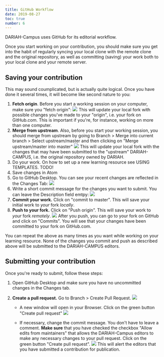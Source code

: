 ```yaml
---
title: GitHub Workflow
date: 2019-08-27
toc: true
number: 6
---
```


DARIAH-Campus uses GitHub for its editorial workflow.

Once you start working on your contribution, you should make sure you get into
the habit of regularly syncing your local clone with the remote clone and the
original repository, as well as committing (saving) your work both to your local
clone and your remote server.

## Saving your contribution

This may sound coumplicated, but is actually quite logical. Once you have done
it several times, it will become like second nature to you:

1. **Fetch origin**. Before you start a working session on your computer, make
   sure you "fetch origin": ![](images/github_desktop_fetch_origin.png) This
   will update your local fork with possible changes you've made to your
   "origin", i.e. your fork on GitHub.com. This is important if you're, for
   instance, working on more than one computer.
2. **Merge from upstream**. Also, before you start your working session, you
   should merge from upstream by going to Branch > Merge into current branch >
   Select upstream/master and then clicking on "Merge upstream/master into
   master" ![](images/github_merge_from_upstream.png) This will update your
   local fork with the changes that may have been submitted to the "upstream"
   DARIAH-CAMPUS, i.e. the original repository owned by DARIAH.
3. Do your work. On how to set up a new learning resource see USING TEMPLATES.
   TODO!
4. Save changes in Atom
5. Go to GitHub Desktop. You can see your recent changes are reflected in the
   Changes Tab: ![](images/github_changes.png)
6. Write a short commit message for the changes you want to submit. You can
   leave the Description field emtpy: ![](images/github_commit_message.png)
7. **Commit your work.** Click on "commit to master". This will save your
   initial work to _your_ fork _locally_.
8. **Push to your fork.** Click on "Push origin". This will save your work to
   _your_ fork _remotely_. ![](images/github_push_origin.png) After you push,
   you can go to your fork on GitHub and click on "Commits". You will see that
   your changes have been committed to your fork on GitHub.com.

You can repeat the above as many times as you want while working on your
learning resource. None of the changes you commit and push as described above
will be submitted to the DARIAH-CAMPUS editors.

## Submitting your contribution

Once you're ready to submit, follow these steps:

1. Open GitHub Desktop and make sure you have no uncommitted changes in the
   Changes tab.
2. **Create a pull request.** Go to Branch > Create Pull Request.
   ![](images/github_desktop_branch_pull_request.png)

   - A new window will open in your Browser. Click on the green button "Create
     pull request" ![](images/github_in_browser_create_pull_request.png)

   - If necessary, change the commit message. You don't have to leave a comment.
     **Make sure** that you have checked the checkbox "Allow edits from
     maintainers" that allows the DARIAH-Campus editors to make any necessary
     changes to your pull request. Click on the green button "Create pull
     request". ![](images/github_in_browser_create_pull_request2.png) This will
     alert the editors that you have submitted a contribution for publication.
